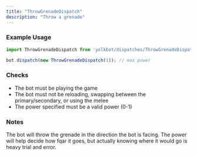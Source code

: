 ```yaml
---
title: "ThrowGrenadeDispatch"
description: "Throw a grenade"
---
```


### Example Usage

```js
import ThrowGrenadeDispatch from 'yolkbot/dispatches/ThrowGrenadeDispatch';

bot.dispatch(new ThrowGrenadeDispatch(1)); // max power
```

### Checks
- The bot must be playing the game
- The bot must not be reloading, swapping between the primary/secondary, or using the melee
- The power specified must be a valid power (0-1)

### Notes
The bot will throw the grenade in the direction the bot is facing. The power will help decide how fqar it goes, but actually knowing where it would go is heavy trial and error.